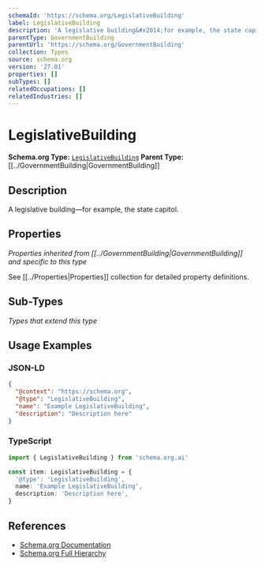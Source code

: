 ```yaml
---
schemaId: 'https://schema.org/LegislativeBuilding'
label: LegislativeBuilding
description: 'A legislative building&#x2014;for example, the state capitol.'
parentType: GovernmentBuilding
parentUrl: 'https://schema.org/GovernmentBuilding'
collection: Types
source: schema.org
version: '27.01'
properties: []
subTypes: []
relatedOccupations: []
relatedIndustries: []
---
```

# LegislativeBuilding

**Schema.org Type:** [`LegislativeBuilding`](https://schema.org/LegislativeBuilding)
**Parent Type:** [[../GovernmentBuilding|GovernmentBuilding]]

## Description

A legislative building&#x2014;for example, the state capitol.

## Properties

*Properties inherited from [[../GovernmentBuilding|GovernmentBuilding]] and specific to this type*

See [[../Properties|Properties]] collection for detailed property definitions.

## Sub-Types

*Types that extend this type*

## Usage Examples

### JSON-LD

```json
{
  "@context": "https://schema.org",
  "@type": "LegislativeBuilding",
  "name": "Example LegislativeBuilding",
  "description": "Description here"
}
```

### TypeScript

```typescript
import { LegislativeBuilding } from 'schema.org.ai'

const item: LegislativeBuilding = {
  '@type': 'LegislativeBuilding',
  name: 'Example LegislativeBuilding',
  description: 'Description here',
}
```

## References

- [Schema.org Documentation](https://schema.org/LegislativeBuilding)
- [Schema.org Full Hierarchy](https://schema.org/docs/full.html)
